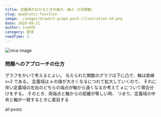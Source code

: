 ```yaml
---
title: 定義域が広がるときの最大・最小（2次関数）
slug: quadratic-function
image: ./images/drawkit-grape-pack-illustration-10.png
date: 2020-09-21
author: isem55
category: 数学
readTime: 3
---
```



![nice image](./images/quadratic-function-66.png)

<div className="nice-text">

<h3>問題へのアプローチの仕方</h3>

<FiInfo className="nice-text-icon"></FiInfo>

グラフをかいて考えるとよい。
与えられた関数のグラフは下に凸で、軸は直線 x=2 である。
定義域は a の値が大きくなるにつれて拡大していくので、
それに伴い定義域の左右のどちらの端点が軸から遠くなるか考えて a について場合分けをする。
そのとき、両端点と軸からの距離が等しい時、
つまり、定義域の中央と軸が一致するときに着目する

</div>

<LikeButton />

<Link to="/posts" className="btn center-btn">
  all posts
</Link>
